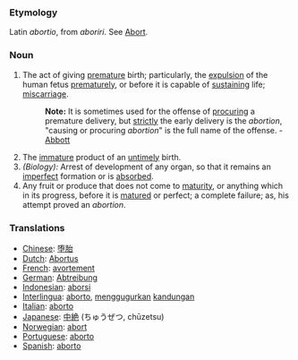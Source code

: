 ===Etymology===
Latin ''abortio'', from ''aboriri''. See [[Abort]].
===Noun===
#The act of giving [[premature]] birth; particularly, the [[expulsion]] of the human fetus [[prematurely]], or before it is capable of [[sustaining]] life; [[miscarriage]].
#:'''Note:''' It is sometimes used for the offense of [[procuring]] a premature delivery, but [[strictly]] the early delivery is the ''abortion'', "causing or procuring ''abortion''" is the full name of the offense. - [[Abbott]]
#The [[immature]] product of an [[untimely]] birth.
#''(Biology):'' Arrest of development of any organ, so that it remains an [[imperfect]] formation or is [[absorbed]].
#Any fruit or produce that does not come to [[maturity]], or anything which in its progress, before it is [[matured]] or perfect; a complete failure; as, his attempt proved an ''abortion''.

=== Translations ===
*[[Chinese]]: [[堕胎]]
*[[Dutch]]: [[Abortus]]
*[[French]]: [[avortement]]
*[[German]]: [[Abtreibung]]
*[[Indonesian]]: [[aborsi]]
*[[Interlingua]]: [[aborto]], [[gugur|menggugurkan]] [[kandung|kandungan]]
*[[Italian]]: [[aborto]]
*[[Japanese]]: [[中絶]] (ちゅうぜつ, chūzetsu)
*[[Norwegian]]: [[abort]]
*[[Portuguese]]: [[aborto]]
*[[Spanish]]: [[aborto]]